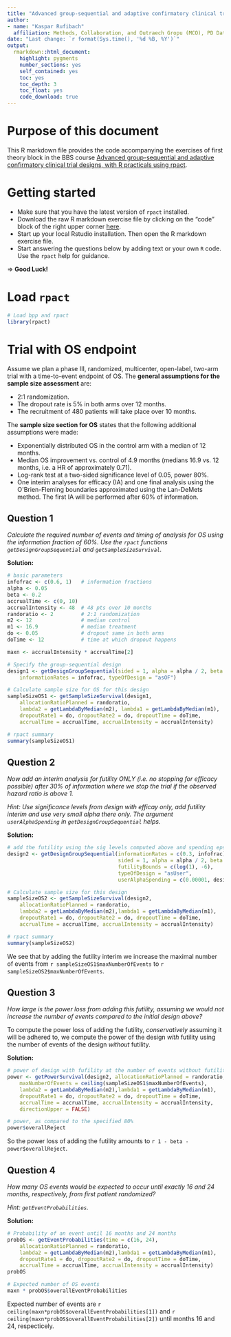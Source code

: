 ```yaml
---
title: "Advanced group-sequential and adaptive confirmatory clinical trial designs, with R practicals using rpact: Efficient use of futility and efficacy interim analyses in group-sequential designs: exercises and solutions"
author: 
- name: "Kaspar Rufibach"
  affiliation: Methods, Collaboration, and Outraech Gropu (MCO), PD Data and Statistical Sciences, Roche Basel
date: "Last change: `r format(Sys.time(), '%d %B, %Y')`"
output: 
  rmarkdown::html_document:
    highlight: pygments
    number_sections: yes
    self_contained: yes
    toc: yes
    toc_depth: 3
    toc_float: yes
    code_download: true
---
```


# Purpose of this document

This R markdown file provides the code accompanying the exercises of first theory block in the BBS course [Advanced group-sequential and adaptive confirmatory clinical trial designs, with R practicals using rpact](https://baselbiometrics.github.io/home/docs/trainings/20220913/agenda.pdf).

# Getting started

- Make sure that you have the latest version of `rpact` installed.
- Download the raw R markdown exercise file by clicking on the "code" block of the right upper corner [here](https://baselbiometrics.github.io/home/docs/trainings/20220913/RufibachWolbers_efficient_interims_exercises.html).
- Start up your local Rstudio installation. Then open the R markdown exercise file.
- Start answering the questions below by adding text or your own `R` code. Use the `rpact` help for guidance.

$\Rightarrow$ **Good Luck!**

# Load `rpact` 

```r
# Load bpp and rpact
library(rpact)
```

# Trial with OS endpoint

Assume we plan a phase III, randomized, multicenter, open-label, two-arm trial with a time-to-event endpoint of OS. The **general assumptions for the sample size assessment** are:

- 2:1 randomization.
- The dropout rate is 5% in both arms over 12 months.
- The recruitment of 480 patients will take place over 10 months. 

The **sample size section for OS** states that the following additional assumptions were made:

- Exponentially distributed OS in the control arm with a median of 12 months.
- Median OS improvement vs. control of 4.9 months (medians 16.9 vs. 12 months, i.e. a HR of approximately 0.71).
- Log-rank test at a two-sided significance level of 0.05, power 80%.
- One interim analyses for efficacy (IA) and one final analysis using the O\'Brien-Fleming boundaries approximated using the Lan-DeMets method. The first IA will be performed after 60% of information. 

## Question 1

*Calculate the required number of events and timing of analysis for OS using the information fraction of 60%. Use the `rpact` functions `getDesignGroupSequential` and `getSampleSizeSurvival`. *

**Solution:**

```r
# basic parameters
infofrac <- c(0.6, 1)   # information fractions
alpha <- 0.05
beta <- 0.2
accrualTime <- c(0, 10)
accrualIntensity <- 48  # 48 pts over 10 months
randoratio <- 2         # 2:1 randomization
m2 <- 12                # median control
m1 <- 16.9              # median treatment
do <- 0.05              # dropout same in both arms
doTime <- 12            # time at which dropout happens

maxn <- accrualIntensity * accrualTime[2]

# Specify the group-sequential design 
design1 <- getDesignGroupSequential(sided = 1, alpha = alpha / 2, beta = beta,
    informationRates = infofrac, typeOfDesign = "asOF")

# Calculate sample size for OS for this design
sampleSizeOS1 <- getSampleSizeSurvival(design1,
    allocationRatioPlanned = randoratio,    
    lambda2 = getLambdaByMedian(m2), lambda1 = getLambdaByMedian(m1), 
    dropoutRate1 = do, dropoutRate2 = do, dropoutTime = doTime,
    accrualTime = accrualTime, accrualIntensity = accrualIntensity)  

# rpact summary
summary(sampleSizeOS1)
```

## Question 2

*Now add an interim analysis for futility ONLY (i.e. no stopping for efficacy possible) after 30% of information where we stop the trial if the observed hazard ratio is above 1.*

*Hint: Use significance levels from design with efficay only, add futility interim and use very small alpha there only. The argument `userAlphaSpending` in `getDesignGroupSequential` helps.*

**Solution:**

```r
# add the futility using the sig levels computed above and spending epsilon alpha at the futility
design2 <- getDesignGroupSequential(informationRates = c(0.3, infofrac),
                                    sided = 1, alpha = alpha / 2, beta = beta,
                                    futilityBounds = c(log(1), -6),
                                    typeOfDesign = "asUser", 
                                    userAlphaSpending = c(0.00001, design1$alphaSpent))

# Calculate sample size for this design
sampleSizeOS2 <- getSampleSizeSurvival(design2,
    allocationRatioPlanned = randoratio,    
    lambda2 = getLambdaByMedian(m2),lambda1 = getLambdaByMedian(m1), 
    dropoutRate1 = do, dropoutRate2 = do, dropoutTime = doTime,
    accrualTime = accrualTime, accrualIntensity = accrualIntensity)  

# rpact summary
summary(sampleSizeOS2)
```

We see that by adding the futility interim we increase the maximal number of events from `r sampleSizeOS1$maxNumberOfEvents` to `r sampleSizeOS2$maxNumberOfEvents`. 

## Question 3

*How large is the power loss from adding this futility, assuming we would not increase the number of events compared to the initial design above?*

To compute the power loss of adding the futility, _conservatively_ assuming it will be adhered to, we compute the power of the design _with_ futility using the number of events of the design _without_ futility.

**Solution:**

```r
# power of design with fufility at the number of events without futility
power <- getPowerSurvival(design2, allocationRatioPlanned = randoratio, 
    maxNumberOfEvents = ceiling(sampleSizeOS1$maxNumberOfEvents),
    lambda2 = getLambdaByMedian(m2),lambda1 = getLambdaByMedian(m1), 
    dropoutRate1 = do, dropoutRate2 = do, dropoutTime = doTime,
    accrualTime = accrualTime, accrualIntensity = accrualIntensity,
    directionUpper = FALSE)

# power, as compared to the specified 80%
power$overallReject
```

So the power loss of adding the futility amounts to `r 1 - beta - power$overallReject`.

## Question 4 

*How many OS events would be expected to occur until exactly 16 and 24 months, respectively, from first patient randomized?*

*Hint: `getEventProbabilities`.*

**Solution:**

```r
# Probability of an event until 16 months and 24 months  
probOS <- getEventProbabilities(time = c(16, 24), 
    allocationRatioPlanned = randoratio,    
    lambda2 = getLambdaByMedian(m2),lambda1 = getLambdaByMedian(m1),
    dropoutRate1 = do, dropoutRate2 = do, dropoutTime = doTime,
    accrualTime = accrualTime, accrualIntensity = accrualIntensity)
probOS

# Expected number of OS events 
maxn * probOS$overallEventProbabilities
```

Expected number of events are `r ceiling(maxn*probOS$overallEventProbabilities[1])` and `r ceiling(maxn*probOS$overallEventProbabilities[2])` until months 16 and 24, respecticely.